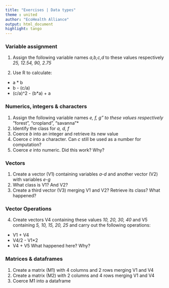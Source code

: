 ```yaml
---
title: "Exercises | Data types"
theme : united
author: "EcoHealth Alliance"
output: html_document
highlight: tango
---
```


### Variable assignment

1. Assign the following variable names *a,b,c,d* to these values respectively *25, 12.54, 90, 2.75 *

2. Use R to calculate:
- a * b
- b - (c/a)
- (c/a)^2 - (b*a) + a 

### Numerics, integers & characters

1. Assign the following variable names *e, f, g"  to these values respectively *"forest", "cropland", "savanna"*
2. Identify the class for *a, d, f*
3. Coerce *b* into an integer and retrieve its new value
4. Coerce *c* into a character. Can *c* still be used as a number for computation? 
5. Coerce *e* into numeric. Did this work? Why?

### Vectors

1. Create a vector (V1)  containing variables *a-d* and another vector (V2) with variables *e-g*
2. What class is V1? And V2?
3. Create a third vector (V3) merging V1 and V2? Retrieve its class? What happened?

### Vector Operations
4. Create vectors V4 containing these values *10, 20, 30, 40* and V5 containing *5, 10, 15, 20, 25* and carry out the following operations:
- V1 + V4
- V4/2 - V1*2
- V4 + V5  What happened here? Why? 

### Matrices & dataframes
1. Create a matrix (M1) with 4 columns and 2 rows merging V1 and V4 
2. Create a matrix (M2) with 2 columns and 4 rows merging V1 and V4
3. Coerce M1 into a dataframe 

